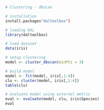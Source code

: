 ```r
# Clustering - dbscan

# installation 
install.packages"daltoolbox")

# loading DAL
library(daltoolbox) 
```

```r
# load dataset
data(iris)
```

```r
# setup clustering
model <- cluster_dbscan(minPts = 3)
```

```r
# build model
model <- fit(model, iris[,1:4])
clu <- cluster(model, iris[,1:4])
table(clu)
```

```r
# evaluate model using external metric
eval <- evaluate(model, clu, iris$Species)
eval
```

